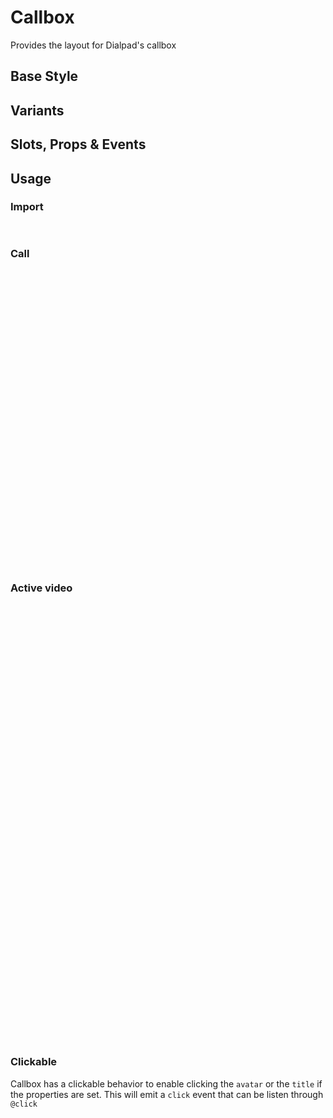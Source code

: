 
<Meta of={DtRecipeCallboxStories}/>

# Callbox

<Subtitle>
  Provides the layout for Dialpad's callbox
</Subtitle>

## Base Style

<Canvas of={DtRecipeCallboxStories.Default} />

## Variants

<Canvas of={DtRecipeCallboxStories.Variants} />

## Slots, Props & Events

<Controls />

## Usage

### Import

```jsx
import { DtRecipeCallbox } from '@dialpad/dialtone-vue';
```

### Call

```html
<dt-recipe-callbox avatar-full-name="Some name" title="Some title" border-color="ai">
  <template #subtitle>
    <span>06:01</span>
  </template>
  <template #right>
    <dt-button
      aria-label="toggle dialpad ai"
      circle
      importance="clear"
    >
      <template #icon>
        <dt-icon
          name="dialpad-ai-color"
          size="400"
        />
      </template>
    </dt-button>
    <dt-button
      aria-label="hang call"
      circle
      importance="clear"
    >
      <template #icon>
        <dt-icon
          name="phone-hang-up"
          class="d-fc-critical"
          size="400"
        />
      </template>
    </dt-button>
  </template>
</dt-recipe-callbox>
```

### Active video

```html
<dt-recipe-callbox title="1 Participant">
  <template #video>
    <!-- Media stream -->
  </template>
  <template #subtitle>
    <span>06:01</span>
  </template>
  <template #right>
    <dt-button
      aria-label="toggle mic"
      circle
      importance="clear"
    >
      <template #icon>
        <dt-icon
          name="mic"
          size="400"
        />
      </template>
    </dt-button>
    <dt-button
      aria-label="toggle video"
      circle
      importance="clear"
    >
      <template #icon>
        <dt-icon
          name="video"
          size="400"
        />
      </template>
    </dt-button>
    <dt-button
      aria-label="hang call"
      circle
      importance="clear"
    >
      <template #icon>
        <dt-icon
          name="phone-hang-up"
          class="d-fc-critical"
          size="400"
        />
      </template>
    </dt-button>
  </template>
</dt-recipe-callbox>
```

### Clickable

Callbox has a clickable behavior to enable clicking the `avatar` or the `title` if the properties are set.
This will emit a `click` event that can be listen through `@click`

```jsx
<dt-recipe-callbox
  clickable
/>
```
